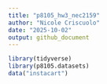 ```yaml
---
title: "p8105_hw3_nec2159"
author: "Nicole Criscuolo"
date: "2025-10-02"
output: github_document
---
```


```r
library(tidyverse)
library(p8105.datasets)
data("instacart")
```

